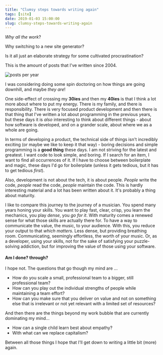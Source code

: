 ```yaml
---
title: "Clumsy steps towards writing again"
tags: [site]
date: 2019-01-03 15:00:00
slug: clumsy-steps-towards-writing-again
---
```


_Why all the work_? 

Why switching to a new site generator? 

Is it all just an elaborate strategy for some cultivated procrastination? 

This is the amount of posts that I've written since 2004.

![posts per year](/assets/posts-over-years.png)

I was considering doing some spin doctoring on how things are going downhill, and maybe _they are_! 

One side-effect of crossing my **30ies** and then my **40ies** is that I think a lot more about where to put my energy. There is my family, and there is responsibility. There is very focused product development and then there is that thing that I've written a lot about programming in the previous years, but these days it is _also_ interesting to think about different things - about how software is developed, and on a grander scale, about where we as a whole are going. 

In terms of developing a product, the technical side of things isn't incredibly exciting (or maybe we like to keep it that way) - boring decisions and simple programming is a **good thing** these days. I am not striving for the latest and greatest. I want code to look simple, and boring. If I search for an item, I want to find all occurrences of it. If I have to choose between boilerplate and magic, these days I'd go for boilerplate (unless it gets tedious, but it has to get tedious _first_).

Also, development is not about the tech, it is about people. _People_ write the code, _people_ read the code, _people_ maintain the code. This is hardly interesting material and a lot has been written about it. It's probably a thing about maturity.

I like to compare this journey to the journey of a musician.  You spend many years honing your skills. You want to play fast, clear, crisp, you learn the mechanics, you play _dense_, you _go for it_. With maturity comes a renewed sense for what those skills are actually there for. To have a way to communicate the value, the music, to your audience. With this, you reduce your output to that _which matters_. Less dense, but providing breathing room. Communicating, seemingly effortless, the worth of your music. Or, as a developer, using your skills, not for the sake of satisfying your puzzle-solving addiction, but for improving the value of those using your software.

#### Am I done? through?

I hope not. The questions that go though my mind are ...

* How do you scale a small, professional team to a bigger, still professional team?
* How can you play out the individual strengths of people while maintaining a team effort?
* How can you make sure that you deliver on value and not on something else that is irrelevant or not yet relevant with a limited set of resources?

And then there are the things beyond my work bubble that are currently dominating my mind...

* How can a single child learn best about empathy?
* With what can we replace capitalism?

Between all those things I hope that I'll get down to writing a little bit (more) again.